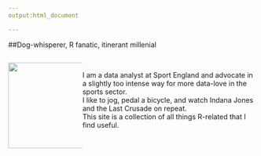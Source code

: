 ```yaml
---
output:html_document  

---
```



##Dog-whisperer, R fanatic, itinerant millenial

<style>
.column-left{
  float: left;
  width: 30%;
  text-align: left;
}
.column-center{
  display: inline-block;
  width: 69%;
  text-align: left;
}
.column-right{
  float: right;
  width: 1%;
  text-align: right;
}
</style>

<div class="column-left">
<img src="images/Millie.jpg" width="175px">  
</div>
<div class="column-center">
</br>
I am a data analyst at Sport England and advocate in a slightly too intense way for more data-love in the sports sector.
</br>
I like to jog, pedal a bicycle, and watch Indana Jones and the Last Crusade on repeat.
</br>
This site is a collection of all things R-related that I find useful.
 
</div>
<div class="column-right">
</div>
 



